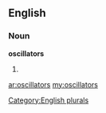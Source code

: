 ==English==

===Noun===
'''oscillators'''

# {{plural of|[[oscillator]]}}

[[Category:English plurals]]

[[ar:oscillators]]
[[my:oscillators]]